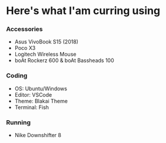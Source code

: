 # Here's what I'am curring using

### Accessories

- Asus VivoBook S15 (2018)
- Poco X3
- Logitech Wireless Mouse
- boAt Rockerz 600 & boAt Bassheads 100

### Coding

- OS: Ubuntu/Windows
- Editor: VSCode
- Theme: Blakai Theme
- Terminal: Fish

### Running

- Nike Downshifter 8
